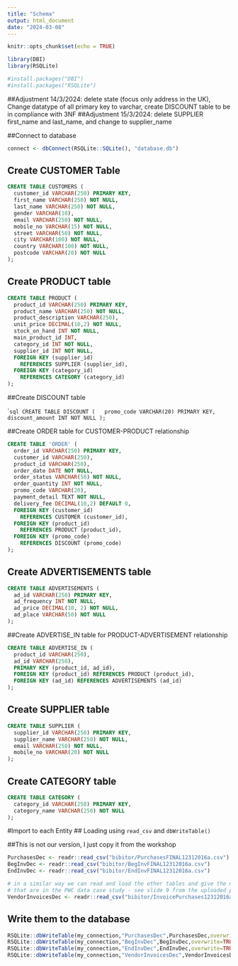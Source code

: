 ```yaml
---
title: "Schema"
output: html_document
date: "2024-03-08"
---
```


```r
knitr::opts_chunk$set(echo = TRUE)
```

```r
library(DBI)
library(RSQLite)

#install.packages("DBI")
#install.packages("RSQLite")
```

##Adjustment 14/3/2024: delete state (focus only address in the UK), Change datatype of all primary key to varchar, create DISCOUNT table to be in  compliance with 3NF
##Adjustment 15/3/2024: delete SUPPLIER first_name and last_name, and change to supplier_name


##Connect to database

```r
connect <- dbConnect(RSQLite::SQLite(), "database.db")
```

## Create CUSTOMER Table 

        
```sql
CREATE TABLE CUSTOMERS (
  customer_id VARCHAR(250) PRIMARY KEY, 
  first_name VARCHAR(250) NOT NULL,
  last_name VARCHAR(250) NOT NULL,
  gender VARCHAR(10),
  email VARCHAR(250) NOT NULL,
  mobile_no VARCHAR(15) NOT NULL,
  street VARCHAR(50) NOT NULL,
  city VARCHAR(100) NOT NULL,
  country VARCHAR(100) NOT NULL,
  postcode VARCHAR(20) NOT NULL
);
```

## Create PRODUCT table

```sql
CREATE TABLE PRODUCT (
  product_id VARCHAR(250) PRIMARY KEY, 
  product_name VARCHAR(250) NOT NULL,
  product_description VARCHAR(250),
  unit_price DECIMAL(10,2) NOT NULL,
  stock_on_hand INT NOT NULL,
  main_product_id INT,
  category_id INT NOT NULL,
  supplier_id INT NOT NULL,
  FOREIGN KEY (supplier_id)
    REFERENCES SUPPLIER (supplier_id),
  FOREIGN KEY (category_id)
    REFERENCES CATEGORY (category_id)
);
```

##Create DISCOUNT table

````sql
CREATE TABLE DISCOUNT (
  promo_code VARCHAR(20) PRIMARY KEY, 
  discount_amount INT NOT NULL
);
```




##Create ORDER table for CUSTOMER-PRODUCT relationship

```sql
CREATE TABLE 'ORDER' (
  order_id VARCHAR(250) PRIMARY KEY,
  customer_id VARCHAR(250), 
  product_id VARCHAR(250),
  order_date DATE NOT NULL,
  order_status VARCHAR(50) NOT NULL, 
  order_quantity INT NOT NULL,
  promo_code VARCHAR(20),
  payment_detail TEXT NOT NULL,
  delivery_fee DECIMAL(10,2) DEFAULT 0,
  FOREIGN KEY (customer_id)
    REFERENCES CUSTOMER (customer_id),
  FOREIGN KEY (product_id)
    REFERENCES PRODUCT (product_id),
  FOREIGN KEY (promo_code)
    REFERENCES DISCOUNT (promo_code)
);
```

## Create ADVERTISEMENTS table

```sql
CREATE TABLE ADVERTISEMENTS (
  ad_id VARCHAR(250) PRIMARY KEY, 
  ad_frequency INT NOT NULL,
  ad_price DECIMAL(10, 2) NOT NULL, 
  ad_place VARCHAR(50) NOT NULL
);
```

##Create ADVERTISE_IN table for PRODUCT-ADVERTISEMENT relationship

```sql
CREATE TABLE ADVERTISE_IN (
  product_id VARCHAR(250),
  ad_id VARCHAR(250),
  PRIMARY KEY (product_id, ad_id),
  FOREIGN KEY (product_id) REFERENCES PRODUCT (product_id),
  FOREIGN KEY (ad_id) REFERENCES ADVERTISEMENTS (ad_id)
);
```

## Create SUPPLIER table

```sql
CREATE TABLE SUPPLIER (
  supplier_id VARCHAR(250) PRIMARY KEY, 
  supplier_name VARCHAR(250) NOT NULL,
  email VARCHAR(250) NOT NULL,
  mobile_no VARCHAR(20) NOT NULL
);
```

## Create CATEGORY table

```sql
CREATE TABLE CATEGORY (
  category_id VARCHAR(250) PRIMARY KEY, 
  category_name VARCHAR(250) NOT NULL
);
```

#Import to each Entity \## Loading using `read_csv` and `dbWriteTable()`

##This is not our version, I just copy it from the workshop

```r
PurchasesDec <- readr::read_csv("bibitor/PurchasesFINAL12312016a.csv")
BegInvDec <- readr::read_csv("bibitor/BegInvFINAL12312016a.csv")
EndInvDec <- readr::read_csv("bibitor/EndInvFINAL12312016a.csv")

# in a similar way we can read and load the other tables and give the names  
# that are in the PWC data case study - see slide 9 from the uploaded pdf
VendorInvoicesDec <- readr::read_csv("bibitor/InvoicePurchases12312016a.csv")
```

## Write them to the database

```r
RSQLite::dbWriteTable(my_connection,"PurchasesDec",PurchasesDec,overwrite=TRUE)
RSQLite::dbWriteTable(my_connection,"BegInvDec",BegInvDec,overwrite=TRUE)
RSQLite::dbWriteTable(my_connection,"EndInvDec",EndInvDec,overwrite=TRUE)
RSQLite::dbWriteTable(my_connection,"VendorInvoicesDec",VendorInvoicesDec,overwrite=TRUE)

```
